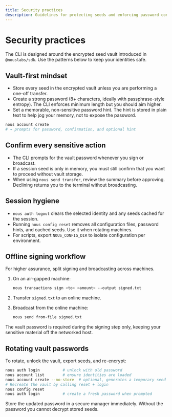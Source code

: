 ```yaml
---
title: Security practices
description: Guidelines for protecting seeds and enforcing password confirmations when using the CLI.
---
```


# Security practices

The CLI is designed around the encrypted seed vault introduced in `@nouslabs/sdk`. Use the patterns below to keep your identities safe.

## Vault-first mindset

- Store every seed in the encrypted vault unless you are performing a one-off transfer.
- Create a strong password (8+ characters, ideally with passphrase-style entropy). The CLI enforces minimum length but you should aim higher.
- Set a memorable, non-sensitive password hint. The hint is stored in plain text to help jog your memory, not to expose the password.

```bash
nous account create
# → prompts for password, confirmation, and optional hint
```

## Confirm every sensitive action

- The CLI prompts for the vault password whenever you sign or broadcast.
- If a session seed is only in memory, you must still confirm that you want to proceed without vault storage.
- When using `nous send transfer`, review the summary before approving. Declining returns you to the terminal without broadcasting.

## Session hygiene

- `nous auth logout` clears the selected identity and any seeds cached for the session.
- Running `nous config reset` removes all configuration files, password hints, and cached seeds. Use it when rotating machines.
- For scripts, export `NOUS_CONFIG_DIR` to isolate configuration per environment.

## Offline signing workflow

For higher assurance, split signing and broadcasting across machines.

1. On an air-gapped machine:

   ```bash
   nous transactions sign <to> <amount> --output signed.txt
   ```

2. Transfer `signed.txt` to an online machine.
3. Broadcast from the online machine:

   ```bash
   nous send from-file signed.txt
   ```

The vault password is required during the signing step only, keeping your sensitive material off the networked host.

## Rotating vault passwords

To rotate, unlock the vault, export seeds, and re-encrypt:

```bash
nous auth login          # unlock with old password
nous account list        # ensure identities are loaded
nous account create --no-store  # optional, generates a temporary seed
# Recreate the vault by calling reset + login
nous config reset
nous auth login          # create a fresh password when prompted
```

Store the updated password in a secure manager immediately. Without the password you cannot decrypt stored seeds.
